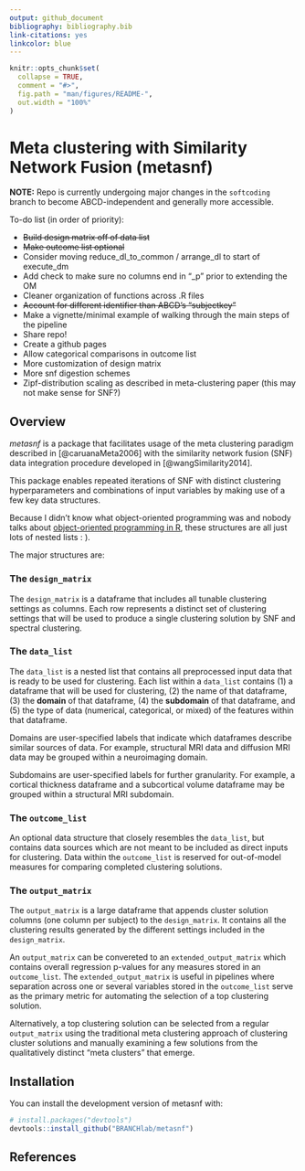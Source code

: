 ```yaml
---
output: github_document
bibliography: bibliography.bib
link-citations: yes
linkcolor: blue
---
```


<!-- README.md is generated from README.Rmd. Please edit that file -->

```r
knitr::opts_chunk$set(
  collapse = TRUE,
  comment = "#>",
  fig.path = "man/figures/README-",
  out.width = "100%"
)
```

# Meta clustering with Similarity Network Fusion (metasnf)

<!-- badges: start -->
<!-- badges: end -->

**NOTE:** Repo is currently undergoing major changes in the `softcoding` branch to become ABCD-independent and generally more accessible.

To-do list (in order of priority):

- ~~Build design matrix off of data list~~
- ~~Make outcome list optional~~
- Consider moving reduce_dl_to_common / arrange_dl to start of execute_dm
- Add check to make sure no columns end in "_p" prior to extending the OM
- Cleaner organization of functions across .R files
- ~~Account for different identifier than ABCD's "subjectkey"~~
- Make a vignette/minimal example of walking through the main steps of the pipeline
- Share repo!
- Create a github pages
- Allow categorical comparisons in outcome list
- More customization of design matrix
- More snf digestion schemes
- Zipf-distribution scaling as described in meta-clustering paper (this may not make sense for SNF?)

## Overview

*metasnf* is a package that facilitates usage of the meta clustering paradigm described in [@caruanaMeta2006] with the similarity network fusion (SNF) data integration procedure developed in [@wangSimilarity2014].

This package enables repeated iterations of SNF with distinct clustering hyperparameters and combinations of input variables by making use of a few key data structures.

Because I didn't know what object-oriented programming was and nobody talks about [object-oriented programming in R](https://adv-r.hadley.nz/oo.html), these structures are all just lots of nested lists : ).

The major structures are:

### The `design_matrix`

The `design_matrix` is a dataframe that includes all tunable clustering settings as columns.
Each row represents a distinct set of clustering settings that will be used to produce a single clustering solution by SNF and spectral clustering.

### The `data_list`

The `data_list` is a nested list that contains all preprocessed input data that is ready to be used for clustering.
Each list within a `data_list` contains (1) a dataframe that will be used for clustering, (2) the name of that dataframe, (3) the **domain** of that dataframe, (4) the **subdomain** of that dataframe, and (5) the type of data (numerical, categorical, or mixed) of the features within that dataframe.

Domains are user-specified labels that indicate which dataframes describe similar sources of data. For example, structural MRI data and diffusion MRI data may be grouped within a neuroimaging domain.

Subdomains are user-specified labels for further granularity. For example, a cortical thickness dataframe and a subcortical volume dataframe may be grouped within a structural MRI subdomain.

### The `outcome_list`

An optional data structure that closely resembles the `data_list`, but contains data sources which are not meant to be included as direct inputs for clustering.
Data within the `outcome_list` is reserved for out-of-model measures for comparing completed clustering solutions.

### The `output_matrix`

The `output_matrix` is a large dataframe that appends cluster solution columns (one column per subject) to the `design_matrix`.
It contains all the clustering results generated by the different settings included in the `design_matrix`.

An `output_matrix` can be convereted to an `extended_output_matrix` which contains overall regression p-values for any measures stored in an `outcome_list`.
The `extended_output_matrix` is useful in pipelines where separation across one or several variables stored in the `outcome_list` serve as the primary metric for automating the selection of a top clustering solution.

Alternatively, a top clustering solution can be selected from a regular `output_matrix` using the traditional meta clustering approach of clustering cluster solutions and manually examining a few solutions from the qualitatively distinct "meta clusters" that emerge.


## Installation

You can install the development version of metasnf with:

``` r
# install.packages("devtools")
devtools::install_github("BRANCHlab/metasnf")
```

## References
